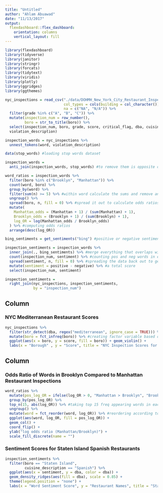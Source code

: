 ```yaml
---
title: "Untitled"
author: "Ahlam Abuawad"
date: "11/13/2017"
output: 
  flexdashboard::flex_dashboard:
    orientation: columns
    vertical_layout: fill
---
```


```r
library(flexdashboard)
library(tidyverse)
library(janitor)
library(stringr)
library(forcats)
library(tidytext)
library(viridis)
library(plotly)
library(ggridges)
library(ggthemes)
```

```r
nyc_inspections = read_csv("./data/DOHMH_New_York_City_Restaurant_Inspection_Results.csv.gz", 
                           col_types = cols(building = col_character()),
                           na = c("NA", "N/A")) %>% 
  filter(grade %in% c("A", "B", "C")) %>% 
  mutate(inspection_num = row_number(),
         boro = str_to_title(boro)) %>% 
  select(inspection_num, boro, grade, score, critical_flag, dba, cuisine_description, zipcode, 
  violation_description)

inspection_words = nyc_inspections %>% 
  unnest_tokens(word, violation_description)

data(stop_words) #loading stop words dataset

inspection_words = 
  anti_join(inspection_words, stop_words) #to remove them is opposite of a join from these two datasets (removing any overlap)

word_ratios = inspection_words %>%
  filter(boro %in% c("Brooklyn", "Manhattan")) %>% 
  count(word, boro) %>%
  group_by(word) %>% 
  filter(sum(n) >= 5) %>% #within word calculate the sums and remove anything less than 5
  ungroup() %>%
  spread(boro, n, fill = 0) %>% #spread it out to calculate odds ratios
  mutate(
    Manhattan_odds = (Manhattan + 1) / (sum(Manhattan) + 1),
    Brooklyn_odds = (Brooklyn + 1) / (sum(Brooklyn) + 1),
    log_OR = log(Manhattan_odds / Brooklyn_odds)
  ) %>% #computing odds ratios
  arrange(desc(log_OR)) 

bing_sentiments = get_sentiments("bing") #positive or negative sentiments

inspection_sentiments = inspection_words %>% 
  inner_join(., bing_sentiments) %>% #merge everything that overlaps with 2 datasets and keep only that
  count(inspection_num, sentiment) %>% #counting pos and neg words in each inspection
  spread(sentiment, n, fill = 0) %>% #spreading the data back out to get... 
  mutate(sentiment = positive - negative) %>% #a total score
  select(inspection_num, sentiment)

inspection_sentiments = 
  right_join(nyc_inspections, inspection_sentiments, 
             by = "inspection_num")
```

Column {data-width=650}
-----------------------------------------------------------------------

### NYC Mediterranean Restaurant Scores

```r
nyc_inspections %>% 
  filter(str_detect(dba, regex("mediterranean", ignore_case = TRUE))) %>%
  mutate(boro = fct_infreq(boro)) %>% #creating factor variable based on freq
  ggplot(aes(x = boro, y = score, fill = boro)) + geom_violin() + 
  labs(x = "Borough" , y = "Score", title = "NYC Inspection Scores for Mediterranean Restaurants")
```

Column {data-width=350}
-----------------------------------------------------------------------

### Odds Ratio of Words in Brooklyn Compared to Manhattan Restaurant Inspections

```r
word_ratios %>%
  mutate(pos_log_OR = ifelse(log_OR > 0, "Manhattan > Brooklyn", "Brooklyn > Manhattan")) %>% #finding words that appear most in each group
  group_by(pos_log_OR) %>%
  top_n(15, abs(log_OR)) %>% #taking top 15 freq appearing words in each groups
  ungroup() %>%
  mutate(word = fct_reorder(word, log_OR)) %>% #reordering according to log OR
  ggplot(aes(word, log_OR, fill = pos_log_OR)) +
  geom_col() +
  coord_flip() +
  ylab("log odds ratio (Manhattan/Brooklyn)") +
  scale_fill_discrete(name = "")
```

### Sentiment Scores for Staten Island Spanish Restaurants

```r
inspection_sentiments %>% 
  filter(boro == "Staten Island", 
         cuisine_description == "Spanish") %>% 
  ggplot(aes(x = sentiment, y = dba, color = dba)) + 
  geom_density_ridges(aes(fill = dba), scale = 0.85) +
  theme(legend.position = "none") +
  labs(x = "Word Sentiment Score", y = "Restaurant Names", title = "Staten Island Inspection Review Sentiment Scores for Spanish Restaurants") 
```

